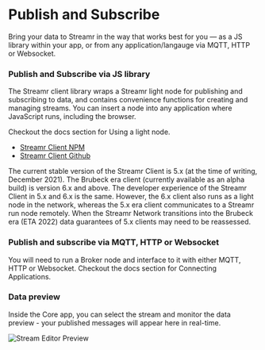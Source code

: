 




# Publish and Subscribe
Bring your data to Streamr in the way that works best for you — as a JS library within your app, or from any application/langauge via MQTT, HTTP or Websocket.

### Publish and Subscribe via JS library
The Streamr client library wraps a Streamr light node for publishing and subscribing to data, and contains convenience functions for creating and managing streams. You can insert a node into any application where JavaScript runs, including the browser.

Checkout the docs section for <Link to={docsLinks.usingALightNode}>Using a light node</Link>.

- <a href="https://www.npmjs.com/package/streamr-client" target="_blank" rel="noopener noreferrer">Streamr Client NPM</a>
- <a href="https://github.com/streamr-dev/network-monorepo/blob/main/packages/client/README.md" target="_blank" rel="noopener noreferrer">Streamr Client Github</a>

<Warning>

The current stable version of the Streamr Client is 5.x (at the time of writing, December 2021). The Brubeck era client (currently available as an alpha build) is version 6.x and above. The developer experience of the Streamr Client in 5.x and 6.x is the same. However, the 6.x client also runs as a light node in the network, whereas the 5.x era client communicates to a Streamr run node remotely. When the Streamr Network transitions into the Brubeck era (ETA 2022) data guarantees of 5.x clients may need to be reassessed.

</Warning>

### Publish and subscribe via MQTT, HTTP or Websocket
You will need to run a Broker node and interface to it with either MQTT, HTTP or Websocket. Checkout the docs section for <Link to={docsLinks.connectingApplications}>Connecting Applications</Link>. 

### Data preview
Inside the <Link to={routes.streams.index()}>Core app</Link>, you can select the stream and monitor the data preview - your published messages will appear here in real-time.

<Image
  src={StreamEditorPreview}
  highResSrc={StreamEditorPreview2x}
  alt="Stream Editor Preview"
/>
